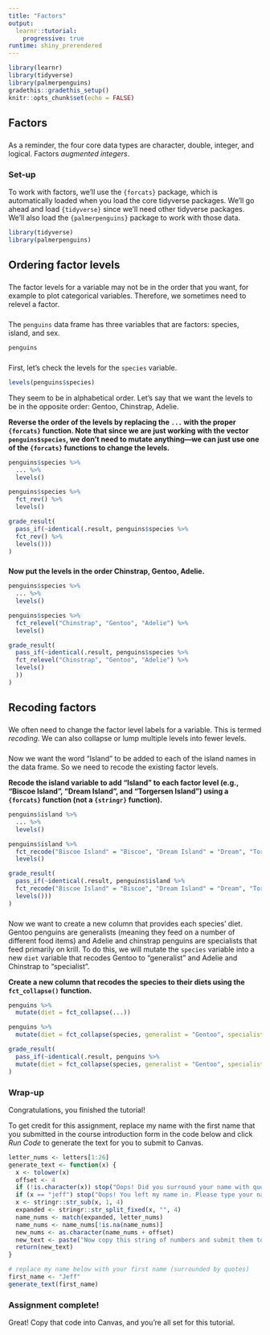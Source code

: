 ```yaml
---
title: "Factors"
output: 
  learnr::tutorial:
    progressive: true
runtime: shiny_prerendered
---
```


```r
library(learnr)
library(tidyverse)
library(palmerpenguins)
gradethis::gradethis_setup()
knitr::opts_chunk$set(echo = FALSE)
```


## Factors

###

As a reminder, the four core data types are character, double, integer, and logical. Factors _augmented integers_.


### Set-up
To work with factors, we'll use the `{forcats}` package, which is automatically loaded when you load the core tidyverse packages. We'll go ahead and load `{tidyverse}` since we'll need other tidyverse packages. We'll also load the `{palmerpenguins}` package to work with those data.

```r
library(tidyverse)
library(palmerpenguins)
```

## Ordering factor levels

###

The factor levels for a variable may not be in the order that you want, for example to plot categorical variables. Therefore, we sometimes need to relevel a factor.

###

The `penguins` data frame has three variables that are factors: species, island, and sex.

```r
penguins
```

###

First, let's check the levels for the `species` variable.

```r
levels(penguins$species)
```

They seem to be in alphabetical order. Let's say that we want the levels to be in the opposite order: Gentoo, Chinstrap, Adelie.

**Reverse the order of the levels by replacing the `...` with the proper `{forcats}` function. Note that since we are just working with the vector `penguins$species`, we don't need to mutate anything---we can just use one of the `{forcats}` functions to change the levels.**
```r
penguins$species %>% 
  ... %>% 
  levels()
```
 
```r
penguins$species %>% 
  fct_rev() %>% 
  levels()
```

```r
grade_result(
  pass_if(~identical(.result, penguins$species %>% 
  fct_rev() %>% 
  levels()))
)
```

###

**Now put the levels in the order Chinstrap, Gentoo, Adelie.**
```r
penguins$species %>% 
  ... %>% 
  levels()
```
 
```r
penguins$species %>% 
  fct_relevel("Chinstrap", "Gentoo", "Adelie") %>% 
  levels()
```

```r
grade_result(
  pass_if(~identical(.result, penguins$species %>% 
  fct_relevel("Chinstrap", "Gentoo", "Adelie") %>% 
  levels()
  ))
)
```

## Recoding factors

###

We often need to change the factor level labels for a variable. This is termed _recoding_. We can also collapse or lump multiple levels into fewer levels.

###

Now we want the word "Island" to be added to each of the island names in the data frame. So we need to recode the existing factor levels.

**Recode the island variable to add "Island" to each factor level (e.g., "Biscoe Island", "Dream Island", and "Torgersen Island") using a `{forcats}` function (not a `{stringr}` function).**
```r
penguins$island %>% 
  ... %>% 
  levels()
```
 
```r
penguins$island %>% 
  fct_recode("Biscoe Island" = "Biscoe", "Dream Island" = "Dream", "Torgersen Island" = "Torgersen") %>% 
  levels()
```

```r
grade_result(
  pass_if(~identical(.result, penguins$island %>% 
  fct_recode("Biscoe Island" = "Biscoe", "Dream Island" = "Dream", "Torgersen Island" = "Torgersen") %>% 
  levels()))
)
```

###

Now we want to create a new column that provides each species' diet. Gentoo penguins are generalists (meaning they feed on a number of different food items) and Adelie and chinstrap penguins are specialists that feed primarily on krill. To do this, we will mutate the `species` variable into a new `diet` variable that recodes Gentoo to "generalist" and Adelie and Chinstrap to "specialist".

**Create a new column that recodes the species to their diets using the `fct_collapse()` function.**
```r
penguins %>% 
  mutate(diet = fct_collapse(...))
```
 
```r
penguins %>% 
  mutate(diet = fct_collapse(species, generalist = "Gentoo", specialist = c("Adelie", "Chinstrap")))
```

```r
grade_result(
  pass_if(~identical(.result, penguins %>% 
  mutate(diet = fct_collapse(species, generalist = "Gentoo", specialist = c("Adelie", "Chinstrap")))))
)
```

### 

### Wrap-up

Congratulations, you finished the tutorial!

To get credit for this assignment, replace my name with the first name that you submitted in the course introduction form in the code below and click *Run Code* to generate the text for you to submit to Canvas. 

```r
letter_nums <- letters[1:26]
generate_text <- function(x) {
  x <- tolower(x)
  offset <- 4
  if (!is.character(x)) stop("Oops! Did you surround your name with quotation marks?")
  if (x == "jeff") stop("Oops! You left my name in. Please type your name.")
  x <- stringr::str_sub(x, 1, 4)
  expanded <- stringr::str_split_fixed(x, "", 4)
  name_nums <- match(expanded, letter_nums)
  name_nums <- name_nums[!is.na(name_nums)]
  new_nums <- as.character(name_nums + offset)
  new_text <- paste("Now copy this string of numbers and submit them to Canvas:", stringr::str_c(new_nums, collapse = ""))
  return(new_text)
}
```

```r
# replace my name below with your first name (surrounded by quotes)
first_name <- "Jeff"
generate_text(first_name)
```

### Assignment complete!

Great! Copy that code into Canvas, and you're all set for this tutorial.
